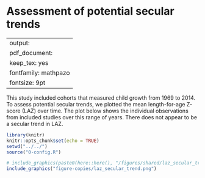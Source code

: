 # Assessment of potential secular trends {#secular-trends}

---
output:
  pdf_document:
    keep_tex: yes
fontfamily: mathpazo
fontsize: 9pt
---

\raggedright

This study included cohorts that measured child growth from 1969 to 2014. To assess potential secular trends, we plotted the mean length-for-age Z-score (LAZ) over time. The plot below shows the individual observations from included studies over this range of years. There does not appear to be a secular trend in LAZ. 

```r
library(knitr)
knitr::opts_chunk$set(echo = TRUE)
setwd("../../")
source("0-config.R")

```


```r
# include_graphics(paste0(here::here(), "/figures/shared/laz_secular_trend.png"))
include_graphics("figure-copies/laz_secular_trend.png")
```



